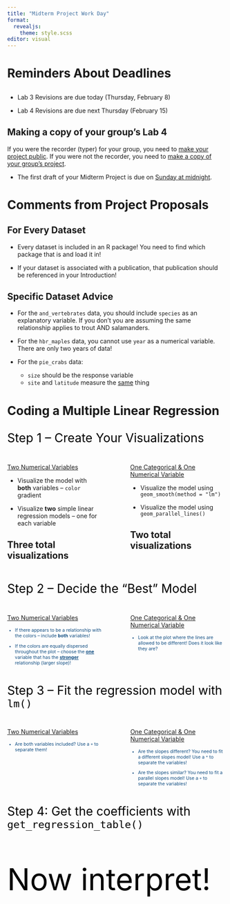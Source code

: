 ```yaml
---
title: "Midterm Project Work Day"
format: 
  revealjs:
    theme: style.scss
editor: visual
---
```


# Reminders About Deadlines

##  {background-color="#B6CADA"}

- Lab 3 Revisions are due today (Thursday, February 8)

- Lab 4 Revisions are due next Thursday (February 15)

:::{.callout-caution}
# Making a copy of your group's Lab 4
If you were the recorder (typer) for your group, you need to [make your project public](https://atheobold.github.io/stat-313-website/slides/week4-day2.html#copying-the-lab-last-weeks-recorder). If you were not the recorder, you need to [make a copy of your group's project](https://atheobold.github.io/stat-313-website/slides/week4-day2.html#copying-the-lab-everyone-else). 
:::

- The first draft of your Midterm Project is due on [Sunday at midnight]{.underline}. 

# Comments from Project Proposals

##  For Every Dataset

- [Every]{.underine} dataset is included in an R package! You need to find which package that is and load it in!

- If your dataset is associated with a publication, that publication should be referenced in your Introduction!

## Specific Dataset Advice

- For the `and_vertebrates` data, you should include `species` as an explanatory variable. If you don't you are assuming the same relationship applies to trout AND salamanders. 

- For the `hbr_maples` data, you cannot use `year` as a numerical variable. There are only two years of data!

- For the `pie_crabs` data:
  * `size` should be the response variable
  * `site` and `latitude` measure the [same]{.underline} thing

# Coding a Multiple Linear Regression

##  {background-color="#B6CADA"}

::: {style="font-size: 2em; color: #000000;"}
Step 1 -- Create Your Visualizations
:::

::: columns
::: {.column width="47%"}
[Two Numerical Variables]{.underline}

:::{.small}
-   Visualize the model with **both** variables -- `color` gradient

-   Visualize **two** simple linear regression models -- one for each variable
:::

:::{.callout-tip}
# Three total visualizations
:::
:::

::: {.column width="5%"}
:::

::: {.column width="47%"}
[One Categorical & One Numerical Variable]{.underline}

:::{.small}
-   Visualize the model using `geom_smooth(method = "lm")`

-   Visualize the model using `geom_parallel_lines()`
:::

:::{.callout-tip}
# Two total visualizations
:::
:::
:::

##  {background-color="#D4D4D4"}

::: {style="font-size: 2em; color: #000000;"}
Step 2 -- Decide the "Best" Model
:::

::: columns
::: {.column width="45%"}
[Two Numerical Variables]{.underline}

::: {style="color: #0F4C81; font-size: 0.75em"}
-   If there appears to be a relationship with the colors -- include **both** variables!

-   If the colors are equally dispersed throughout the plot -- choose the [**one**]{.underline} variable that has the [**stronger**]{.underline} relationship (larger slope)!
:::
:::

::: {.column width="5%"}
:::

::: {.column width="45%"}
[One Categorical & One Numerical Variable]{.underline}

::: {style="color: #0F4C81; font-size: 0.75em"}
- Look at the plot where the lines are allowed to be different! Does it look like they are?
:::
:::
:::

##  {background-color="#D4D4D4"}

::: {style="font-size: 2em; color: #000000;"}
Step 3 -- Fit the regression model with `lm()`
:::

::: columns
::: {.column width="45%"}
[Two Numerical Variables]{.underline}

::: {style="color: #0F4C81; font-size: 0.75em"}
-   Are both variables included? Use a `+` to separate them!
:::
:::

::: {.column width="5%"}
:::

::: {.column width="45%"}
[One Categorical & One Numerical Variable]{.underline}

::: {style="color: #0F4C81; font-size: 0.75em"}
-   Are the slopes different? You need to fit a different slopes model! Use a `*` to separate the variables!

-   Are the slopes similar? You need to fit a parallel slopes model! Use a `+` to separate the variables!
:::
:::
:::

##  {background-color="#D4D4D4"}

::: {style="font-size: 2em; color: #000000;"}
Step 4: Get the coefficients with `get_regression_table()`
:::


##  {background-color="#D4D4D4"}

::: {style="font-size: 5em; color: #000000;"}
Now interpret! 
:::


<!-- ##  {background-color="#B6CADA"} -->

<!-- ::: {style="font-size: 2em; color: #000000;"} -->

<!-- **Hermeneutics** hərmə'n(y)o͞odiks -->

<!-- ::: -->

<!-- > *the study of interpretation* -->

<!-- </br> -->

<!-- . . . -->

<!-- > "Philosophically, hermeneutics concerns the meaning of interpretation--its basic nature, scope and validity, and its place within and implications for human existance." -->

<!-- ##  {background-color="#D4D4D4"} -->

<!-- ::: {style="font-size: 2em; color: #0F4C81;"} -->

<!-- **Statistical Hermeneutics** -->

<!-- ::: -->

<!-- > "The study of the interpretation of results and conclusions based on statistical theory, methods, and reasoning." -->

<!-- . . . -->

<!-- -   The complexities in interpretations of statistical models, results, etc. are often downplayed and taken for granted. -->

<!-- -   It is not often that we are hit with an *explicit* call to discuss our *implicit* interpretations of the statements that arise from our use of statistical methods and results. -->

<!-- ##  {background-color="#D4D4D4"} -->

<!-- ::: {style="font-size: 2em; color: #0F4C81;"} -->

<!-- Better for Science -->

<!-- ::: -->

<!-- > "Modern science despite all of the methodological and technological sophistication, has failed to account for the basic epistemic foundation on which it lies." -->

<!-- . . . -->

<!-- -   Hermeneutics possesses a positive attitude toward the finitude of human understanding. -->

<!--     -   The concern is not to eradicate our finitude, but to recognize the consequences of our limits. -->
